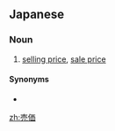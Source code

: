 ==Japanese==
{{ja-kanjitab|ばい|か|yomi=o}}

===Noun===
{{ja-noun|ばいか|kyu=賣價}}

# [[selling price]], [[sale price]]

====Synonyms====
* {{ja-r|売り値|うりね}}

[[zh:売価]]